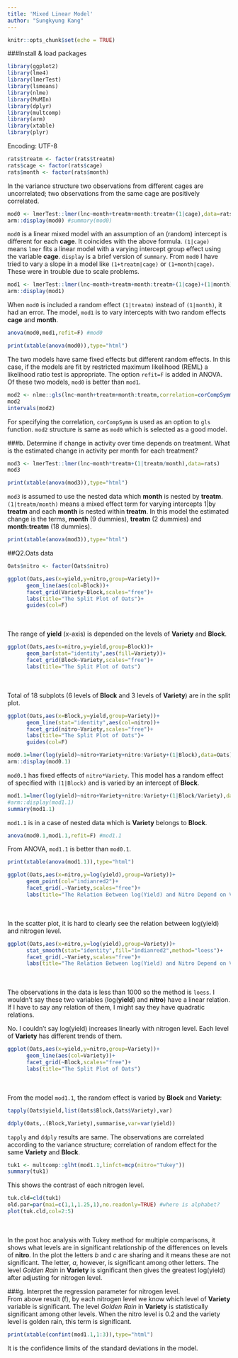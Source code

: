 ```yaml
---
title: 'Mixed Linear Model'
author: "Sungkyung Kang"
---
```


```r
knitr::opts_chunk$set(echo = TRUE)
```

###Install & load packages
```r
library(ggplot2)
library(lme4)
library(lmerTest)
library(lsmeans)
library(nlme)
library(MuMIn)
library(dplyr)
library(multcomp)
library(arm)
library(xtable)
library(plyr)
```
Encoding: UTF-8

```r
rats$treatm <- factor(rats$treatm)
rats$cage <- factor(rats$cage)
rats$month <- factor(rats$month)
```
In the variance structure two observations from different cages are uncorrelated; 
two observations from the same cage are positively correlated. 

```r
mod0 <- lmerTest::lmer(lnc~month+treatm+month:treatm+(1|cage),data=rats)
arm::display(mod0) #summary(mod0)
```
`mod0` is a linear mixed model with an assumption of an (random) intercept is different for each **cage**. 
It coincides with the above formula. `(1|cage)` means `lmer` fits a linear model with a varying intercept group effect using the variable **cage**. `display` is a brief version of `summary`. From `mod0` I have tried to vary a slope in a model like `(1+treatm|cage)` or `(1+month|cage)`. These were in trouble due to scale problems. 

```r
mod1 <- lmerTest::lmer(lnc~month+treatm+month:treatm+(1|cage)+(1|month),data=rats)
arm::display(mod1)
```
When `mod0` is included a random effect `(1|treatm)` instead of `(1|month)`, it had an error. 
The model, `mod1` is to vary intercepts with two random effects **cage** and **month**.

```r
anova(mod0,mod1,refit=F) #mod0
```

```r
print(xtable(anova(mod0)),type="html")
```
The two models have same fixed effects but different random effects. 
In this case, if the models are fit by restricted maximum likelihood (REML) a likelihood ratio test is appropriate. 
The option `refit=F` is added in ANOVA. Of these two models, `mod0` is better than `mod1`. 

```r
mod2 <- nlme::gls(lnc~month+treatm+month:treatm,correlation=corCompSymm(form=~1|cage),data=rats)
mod2
intervals(mod2)
```
For specifying the correlation, `corCompSymm` is used as an option to `gls` function. `mod2` structure is same as `mod0` 
which is selected as a good model. 

###b.
Determine if change in activity over time depends on treatment.
What is the estimated change in activity per month for each treatment?
```r
mod3 <- lmerTest::lmer(lnc~month*treatm+(1|treatm/month),data=rats)
mod3
```

```r
print(xtable(anova(mod3)),type="html")
```
`mod3` is assumed to use the nested data which **month** is nested by **treatm**. `(1|treatm/month)` 
means a mixed effect term for varying intercepts 1|by **treatm** and each **month** is nested within **treatm**. 
In this model the estimated change is the terms, **month** (9 dummies), **treatm** (2 dummies) and **month:treatm** (18 dummies).

```r
print(xtable(anova(mod3)),type="html")
```

##Q2.Oats data
```r
Oats$nitro <- factor(Oats$nitro)
```

```r
ggplot(Oats,aes(x=yield,y=nitro,group=Variety))+
      geom_line(aes(col=Block))+
      facet_grid(Variety~Block,scales="free")+
      labs(title="The Split Plot of Oats")+
      guides(col=F)
```
<br><br>
The range of **yield** (x-axis) is depended on the levels of **Variety** and **Block**. 

```r
ggplot(Oats,aes(x=nitro,y=yield,group=Block))+
      geom_bar(stat="identity",aes(fill=Variety))+
      facet_grid(Block~Variety,scales="free")+
      labs(title="The Split Plot of Oats")
```
<br><br>
Total of 18 subplots (6 levels of **Block** and 3 levels of **Variety**) are in the split plot. 

```r
ggplot(Oats,aes(x=Block,y=yield,group=Variety))+
      geom_line(stat="identity",aes(col=nitro))+
      facet_grid(nitro~Variety,scales="free")+
      labs(title="The Split Plot of Oats")+
      guides(col=F)
```

```r
mod0.1=lmer(log(yield)~nitro+Variety+nitro:Variety+(1|Block),data=Oats)
arm::display(mod0.1)
```
`mod0.1` has fixed effects of `nitro*Variety`. This model has a random effect of specified with `(1|Block)` 
and is varied by an intercept of **Block**. 

```r
mod1.1=lmer(log(yield)~nitro+Variety+nitro:Variety+(1|Block/Variety),data=Oats)
#arm::display(mod1.1)
summary(mod1.1)
```
`mod1.1` is in a case of nested data which is **Variety** belongs to **Block**. 

```r
anova(mod0.1,mod1.1,refit=F) #mod1.1
```
From ANOVA, `mod1.1` is better than `mod0.1`. 

```r
print(xtable(anova(mod1.1)),type="html")
```

```r
ggplot(Oats,aes(x=nitro,y=log(yield),group=Variety))+
      geom_point(col="indianred2")+
      facet_grid(.~Variety,scales="free")+
      labs(title="The Relation Between log(Yield) and Nitro Depend on Variety")
```
<br><br>
In the scatter plot, it is hard to clearly see the relation between log(yield) and nitrogen level. 

```r
ggplot(Oats,aes(x=nitro,y=log(yield),group=Variety))+
      stat_smooth(stat="identity",fill="indianred2",method="loess")+
      facet_grid(.~Variety,scales="free")+
      labs(title="The Relation Between log(Yield) and Nitro Depend on Variety")
```
<br><br>
The observations in the data is less than 1000 so the method is `loess`. 
I wouldn't say these two variables (log(**yield**) and **nitro**) have a linear relation. 
If I have to say any relation of them, I might say they have quadratic relations.

No. I couldn't say log(yield) increases linearly with nitrogen level. Each level of **Variety** has different trends of them. 

```r
ggplot(Oats,aes(x=yield,y=nitro,group=Variety))+
      geom_line(aes(col=Variety))+
      facet_grid(~Block,scales="free")+
      labs(title="The Split Plot of Oats")
```
<br><br>
From the model `mod1.1`, the random effect is varied by **Block** and **Variety**:
```r
tapply(Oats$yield,list(Oats$Block,Oats$Variety),var)
```

```r
ddply(Oats,.(Block,Variety),summarise,var=var(yield))
```
`tapply` and `ddply` results are same. The observations are correlated according to the variance structure; 
correlation of random effect for the same **Variety** and **Block**. 

```r
tuk1 <- multcomp::glht(mod1.1,linfct=mcp(nitro="Tukey"))
summary(tuk1)
```
This shows the contrast of each nitrogen level.

```r
tuk.cld=cld(tuk1)
old.par=par(mai=c(1,1,1.25,1),no.readonly=TRUE) #where is alphabet?
plot(tuk.cld,col=2:5)
```
<br><br>
In the post hoc analysis with Tukey method for multiple comparisons, it shows what levels are in significant 
relationship of the differences on levels of **nitro**. In the plot the letters *b* and *c* are sharing and it 
means these are not significant. The letter, *a*, however, is significant among other letters. 
The level *Golden Rain* in **Variety** is significant then gives the greatest log(yield) after adjusting for nitrogen level.

###g.
Interpret the regression parameter for nitrogen level.
<br>
From above result (f), by each nitrogen level we know which level of **Variety** variable is significant. The level *Golden Rain* in **Variety** is statistically significant among other levels. When the nitro level is 0.2 and the variety level is golden rain, this term is significant. 

```r
print(xtable(confint(mod1.1,1:3)),type="html")
```
It is the confidence limits of the standard deviations in the model.
